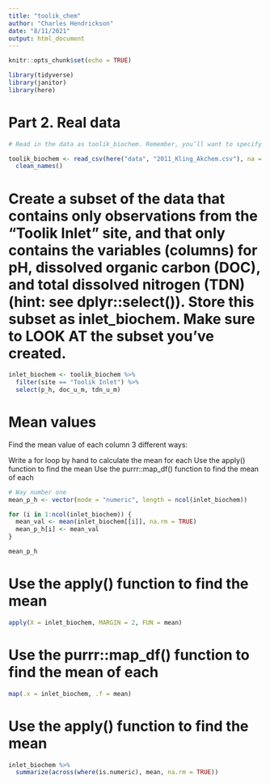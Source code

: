 ```yaml
---
title: "toolik_chem"
author: "Charles Hendrickson"
date: "8/11/2021"
output: html_document
---
```


```r
knitr::opts_chunk$set(echo = TRUE)

library(tidyverse)
library(janitor)
library(here)
```

# Part 2. Real data

```r
# Read in the data as toolik_biochem. Remember, you’ll want to specify here how NA values are stored. Pipe directly into janitor::clean_names() following your import code to get all column names into lower snake case.

toolik_biochem <- read_csv(here("data", "2011_Kling_Akchem.csv"), na = ".") %>% 
  clean_names()

```

# Create a subset of the data that contains only observations from the “Toolik Inlet” site, and that only contains the variables (columns) for pH, dissolved organic carbon (DOC), and total dissolved nitrogen (TDN) (hint: see dplyr::select()). Store this subset as inlet_biochem. Make sure to LOOK AT the subset you’ve created.
```r

inlet_biochem <- toolik_biochem %>% 
  filter(site == "Toolik Inlet") %>% 
  select(p_h, doc_u_m, tdn_u_m)

```

# Mean values 
Find the mean value of each column 3 different ways:

Write a for loop by hand to calculate the mean for each
Use the apply() function to find the mean
Use the purrr::map_df() function to find the mean of each

```r
# Way number one 
mean_p_h <- vector(mode = "numeric", length = ncol(inlet_biochem))

for (i in 1:ncol(inlet_biochem)) {
  mean_val <- mean(inlet_biochem[[i]], na.rm = TRUE)
  mean_p_h[i] <- mean_val
}

mean_p_h

```
# Use the apply() function to find the mean
```r

apply(X = inlet_biochem, MARGIN = 2, FUN = mean)


```
# Use the purrr::map_df() function to find the mean of each

```r

map(.x = inlet_biochem, .f = mean)

```

# Use the apply() function to find the mean
```r
inlet_biochem %>% 
  summarize(across(where(is.numeric), mean, na.rm = TRUE))

```

















